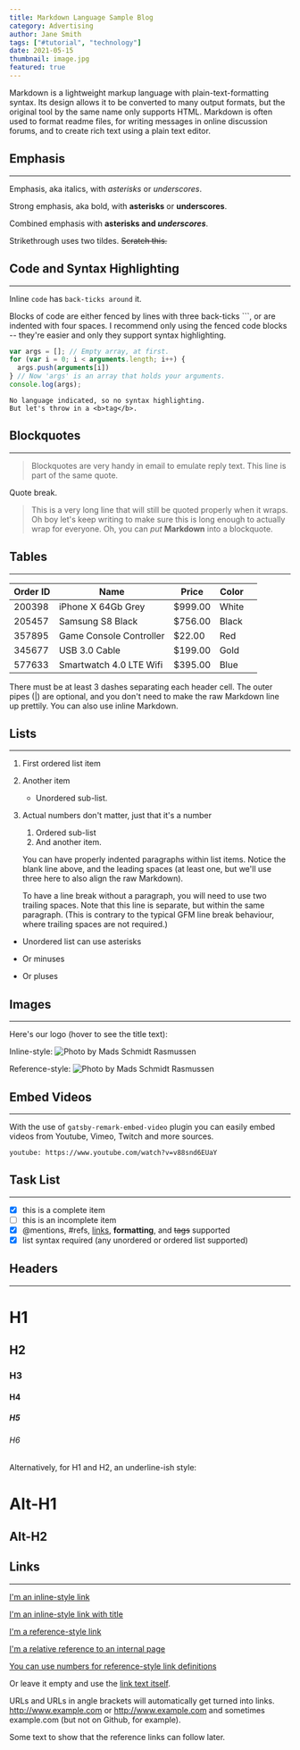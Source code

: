 ```yaml
---
title: Markdown Language Sample Blog
category: Advertising
author: Jane Smith
tags: ["#tutorial", "technology"]
date: 2021-05-15
thumbnail: image.jpg
featured: true
---
```


Markdown is a lightweight markup language with plain-text-formatting syntax. Its design allows it to be converted to many output formats, but the original tool by the same name only supports HTML. Markdown is often used to format readme files, for writing messages in online discussion forums, and to create rich text using a plain text editor.

## Emphasis
---

Emphasis, aka italics, with *asterisks* or _underscores_.

Strong emphasis, aka bold, with **asterisks** or __underscores__.

Combined emphasis with **asterisks and _underscores_**.

Strikethrough uses two tildes. ~~Scratch this.~~

## Code and Syntax Highlighting
---

Inline `code` has `back-ticks around` it.

Blocks of code are either fenced by lines with three back-ticks ```, or are indented with four spaces. I recommend only using the fenced code blocks -- they're easier and only they support syntax highlighting.

```javascript
var args = []; // Empty array, at first.
for (var i = 0; i < arguments.length; i++) {
  args.push(arguments[i])
} // Now 'args' is an array that holds your arguments.
console.log(args);
```

```
No language indicated, so no syntax highlighting.
But let's throw in a <b>tag</b>.
```

## Blockquotes
---

> Blockquotes are very handy in email to emulate reply text.
> This line is part of the same quote.

Quote break.

> This is a very long line that will still be quoted properly when it wraps. Oh boy let's keep writing to make sure this is long enough to actually wrap for everyone. Oh, you can *put* **Markdown** into a blockquote.

## Tables
---

| Order ID | Name                    | Price   | Color |   |
|----------|-------------------------|---------|-------|---|
| 200398   | iPhone X 64Gb Grey      | $999.00 | White |   |
| 205457   | Samsung S8 Black        | $756.00 | Black |   |
| 357895   | Game Console Controller | $22.00  | Red   |   |
| 345677   | USB 3.0 Cable           | $199.00 | Gold  |   |
| 577633   | Smartwatch 4.0 LTE Wifi | $395.00 | Blue  |   |

There must be at least 3 dashes separating each header cell.
The outer pipes (|) are optional, and you don't need to make the
raw Markdown line up prettily. You can also use inline Markdown.

## Lists
---

1. First ordered list item
2. Another item
   * Unordered sub-list.

1. Actual numbers don't matter, just that it's a number
   1. Ordered sub-list
   4. And another item.

   You can have properly indented paragraphs within list items. Notice the blank line above, and the leading spaces (at least one, but we'll use three here to also align the raw Markdown).

   To have a line break without a paragraph, you will need to use two trailing spaces.
   Note that this line is separate, but within the same paragraph.
   (This is contrary to the typical GFM line break behaviour, where trailing spaces are not required.)

* Unordered list can use asterisks
- Or minuses
+ Or pluses

## Images
---

Here's our logo (hover to see the title text):

Inline-style:
![Photo by Mads Schmidt Rasmussen](./image-markdown.jpg "Photo by Mads Schmidt Rasmussen on Unsplash")

Reference-style:
![Photo by Mads Schmidt Rasmussen][photo]

[photo]: ./image-markdown.jpg "Photo by Mads Schmidt Rasmussen on Unsplash"

## Embed Videos
---

With the use of `gatsby-remark-embed-video` plugin you can easily embed videos from Youtube, Vimeo, Twitch and more sources.

`youtube: https://www.youtube.com/watch?v=v88snd6EUaY`

## Task List
---

- [x] this is a complete item
- [ ] this is an incomplete item
- [x] @mentions, #refs, [links](),
**formatting**, and <del>tags</del>
supported
- [x] list syntax required (any
unordered or ordered list
supported)

## Headers
---

# H1
## H2
### H3
#### H4
##### H5
###### H6

Alternatively, for H1 and H2, an underline-ish style:

Alt-H1
======

Alt-H2
------

## Links
---

[I'm an inline-style link](https://www.google.com)

[I'm an inline-style link with title](https://www.google.com "Google's Homepage")

[I'm a reference-style link][Arbitrary case-insensitive reference text]

[I'm a relative reference to an internal page](../contact)

[You can use numbers for reference-style link definitions][1]

Or leave it empty and use the [link text itself].

URLs and URLs in angle brackets will automatically get turned into links.
http://www.example.com or <http://www.example.com> and sometimes
example.com (but not on Github, for example).

Some text to show that the reference links can follow later.

[arbitrary case-insensitive reference text]: https://www.mozilla.org
[1]: http://slashdot.org
[link text itself]: http://www.reddit.com

